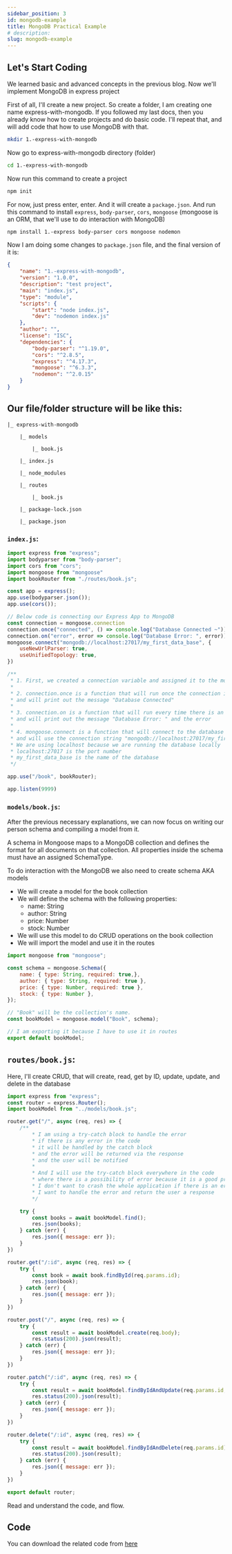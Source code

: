 ```yaml
---
sidebar_position: 3
id: mongodb-example
title: MongoDB Practical Example
# description: 
slug: mongodb-example
---
```


## Let's Start Coding

We learned basic and advanced concepts in the previous blog. Now we'll implement MongoDB in express project

First of all, I'll create a new project. So create a folder, I am creating one name express-with-mongodb. If you followed my last docs, then you already know how to create projects and do basic code. I'll repeat that, and will add code that how to use MongoDB with that.
```bash
mkdir 1.-express-with-mongodb
```
Now go to express-with-mongodb directory (folder)
```bash
cd 1.-express-with-mongodb
```
Now run this command to create a project
```bash
npm init
```
For now, just press enter, enter. And it will create a `package.json`. And run this command to install `express`, `body-parser`, `cors`, `mongoose` (mongoose is an ORM, that we'll use to do interaction with MongoDB)
```bash
npm install 1.-express body-parser cors mongoose nodemon
```
Now I am doing some changes to `package.json` file, and the final version of it is:
```json
{
    "name": "1.-express-with-mongodb",
    "version": "1.0.0",
    "description": "test project",
    "main": "index.js",
    "type": "module",
    "scripts": {
        "start": "node index.js",
        "dev": "nodemon index.js"
    },
    "author": "",
    "license": "ISC",
    "dependencies": {
        "body-parser": "^1.19.0",
        "cors": "^2.8.5",
        "express": "^4.17.3",
        "mongoose": "^6.3.3",
        "nodemon": "^2.0.15"
    }
}
```

## Our file/folder structure will be like this:

    |_ express-with-mongodb

        |_ models

            |_ book.js

        |_ index.js

        |_ node_modules

        |_ routes

            |_ book.js

        |_ package-lock.json

        |_ package.json

### `index.js`:
```js
import express from "express";
import bodyparser from "body-parser";
import cors from "cors";
import mongoose from "mongoose"
import bookRouter from "./routes/book.js";

const app = express();
app.use(bodyparser.json());
app.use(cors());

// Below code is connecting our Express App to MongoDB 
const connection = mongoose.connection
connection.once("connected", () => console.log("Database Connected ~"))
connection.on("error", error => console.log("Database Error: ", error))
mongoose.connect("mongodb://localhost:27017/my_first_data_base", {
    useNewUrlParser: true,
    useUnifiedTopology: true,
})

/**
 * 1. First, we created a connection variable and assigned it to the mongoose.connection
 * 
 * 2. connection.once is a function that will run once the connection is established
 * and will print out the message "Database Connected"
 * 
 * 3. connection.on is a function that will run every time there is an error
 * and will print out the message "Database Error: " and the error
 * 
 * 4. mongoose.connect is a function that will connect to the database
 * and will use the connection string "mongodb://localhost:27017/my_first_data_base"
 * We are using localhost because we are running the database locally
 * localhost:27017 is the port number
 * my_first_data_base is the name of the database
 */

app.use("/book", bookRouter);

app.listen(9999)
```
### `models/book.js`:
After the previous necessary explanations, we can now focus on writing our person schema and compiling a model from it.

A schema in Mongoose maps to a MongoDB collection and defines the format for all documents on that collection. All properties inside the schema must have an assigned SchemaType. 

To do interaction with the MongoDB we also need to create schema AKA models
 * We will create a model for the book collection
 * We will define the schema with the following properties:
     * name: String
     * author: String
     * price: Number 
     * stock: Number
 * We will use this model to do CRUD operations on the book collection
 * We will import the model and use it in the routes

```js
import mongoose from "mongoose";

const schema = mongoose.Schema({
    name: { type: String, required: true,},
    author: { type: String, required: true },
    price: { type: Number, required: true },
    stock: { type: Number },
});

// "Book" will be the collection's name.
const bookModel = mongoose.model("Book", schema);

// I am exporting it because I have to use it in routes
export default bookModel;
```

## `routes/book.js`:

Here, I'll create CRUD, that will create, read, get by ID, update, update, and delete in the database
```js
import express from "express";
const router = express.Router();
import bookModel from "../models/book.js";

router.get("/", async (req, res) => {
    /**
        * I am using a try-catch block to handle the error
        * if there is any error in the code
        * it will be handled by the catch block
        * and the error will be returned via the response
        * and the user will be notified
        * 
        * And I will use the try-catch block everywhere in the code
        * where there is a possibility of error because it is a good practice
        * I don't want to crash the whole application if there is an error
        * I want to handle the error and return the user a response
        */

    try {
        const books = await bookModel.find();
        res.json(books);
    } catch (err) {
        res.json({ message: err });
    }
})

router.get("/:id", async (req, res) => {
    try {
        const book = await book.findById(req.params.id);
        res.json(book);
    } catch (err) {
        res.json({ message: err });
    }
})

router.post("/", async (req, res) => {
    try {
        const result = await bookModel.create(req.body);
        res.status(200).json(result);
    } catch (err) {
        res.json({ message: err });
    }
})

router.patch("/:id", async (req, res) => {
    try {
        const result = await bookModel.findByIdAndUpdate(req.params.id, req.body);
        res.status(200).json(result);
    } catch (err) {
        res.json({ message: err });
    }
})

router.delete("/:id", async (req, res) => {
    try {
        const result = await bookModel.findByIdAndDelete(req.params.id);
        res.status(200).json(result);
    } catch (err) {
        res.json({ message: err });
    }
})

export default router;
```
Read and understand the code, and flow. 

## Code
You can download the related code from [here](https://github.com/mrizwanashiq/learning-express-js/tree/example/express-with-mongodb-code)
